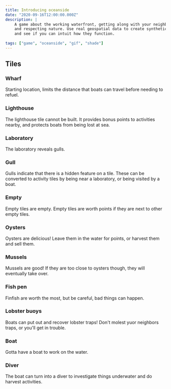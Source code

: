```yaml
---
title: Introducing oceanside
date: "2020-09-16T12:00:00.000Z"
description: |
    A game about the working waterfront, getting along with your neighbors, 
    and respecting nature. Use real geospatial data to create synthetic ecosystems, 
    and see if you can intuit how they function. 
    
tags: ["game", "oceanside", "gif", "shade"]
---
```


## Tiles

### Wharf

Starting location, limits the distance that boats can travel before needing to refuel. 

### Lighthouse

The lighthouse tile cannot be built. It provides bonus points to activities nearby, and protects boats from being lost at sea.

### Laboratory

The laboratory reveals gulls.

### Gull

Gulls indicate that there is a hidden feature on a tile. These can be converted to activity tiles by being near a laboratory, or being visited by a boat.

### Empty

Empty tiles are empty. Empty tiles are worth points if they are next to other empty tiles. 

### Oysters

Oysters are delicious! Leave them in the water for points, or harvest them and sell them. 

### Mussels

Mussels are good! If they are too close to oysters though, they will eventually take over. 

### Fish pen

Finfish are worth the most, but be careful, bad things can happen.

### Lobster buoys

Boats can put out and recover lobster traps! Don't molest yuor neighbors traps, or you'll get in trouble. 

### Boat

Gotta have a boat to work on the water.


### Diver

The boat can turn into a diver to investigate things underwater and do harvest activities. 
